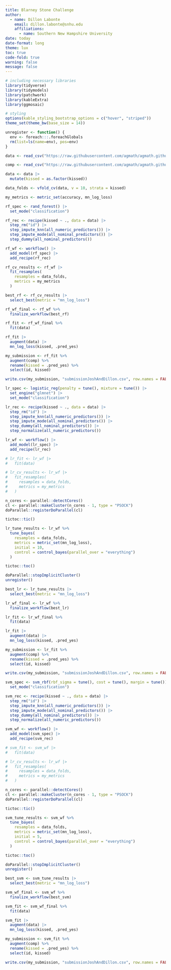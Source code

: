 ```yaml
---
title: Blarney Stone Challenge
author: 
  - name: Dillon Labonte
    email: dillon.labonte@snhu.edu
    affiliations: 
      - name: Southern New Hampshire University
date: today
date-format: long
theme: lux
toc: true
code-fold: true
warning: false
message: false
---
```


```r
# including necessary libraries
library(tidyverse)
library(tidymodels)
library(patchwork)
library(kableExtra)
library(ggmosaic)

# styling
options(kable_styling_bootstrap_options = c("hover", "striped"))
theme_set(theme_bw(base_size = 14))

unregister <- function() {
  env <- foreach:::.foreachGlobals
  rm(list=ls(name=env), pos=env)
}

data <- read_csv("https://raw.githubusercontent.com/agmath/agmath.github.io/refs/heads/master/data/classification/blarney_data.csv")

comp <- read_csv("https://raw.githubusercontent.com/agmath/agmath.github.io/refs/heads/master/data/classification/blarney_comp.csv")

data <- data |>
  mutate(kissed = as.factor(kissed))

data_folds <- vfold_cv(data, v = 10, strata = kissed)

my_metrics <- metric_set(accuracy, mn_log_loss)

```

```r

rf_spec <- rand_forest() |>
  set_mode("classification")

rf_rec <- recipe(kissed ~ ., data = data) |>
  step_rm("id") |>
  step_impute_knn(all_numeric_predictors()) |>
  step_impute_mode(all_nominal_predictors()) |>
  step_dummy(all_nominal_predictors())

rf_wf <- workflow() |>
  add_model(rf_spec) |>
  add_recipe(rf_rec)

rf_cv_results <- rf_wf |>
  fit_resamples(
    resamples = data_folds,
    metrics = my_metrics
  )

```

```r

best_rf <- rf_cv_results |>
  select_best(metric = "mn_log_loss")

rf_wf_final <- rf_wf %>%
  finalize_workflow(best_rf)

rf_fit <- rf_wf_final %>%
  fit(data)

rf_fit |>
  augment(data) |>
  mn_log_loss(kissed, .pred_yes)

```

```r

my_submission <- rf_fit %>%
  augment(comp) %>%
  rename(kissed = .pred_yes) %>%
  select(id, kissed)

write.csv(my_submission, "submissionJoshAndDillon.csv", row.names = FALSE)

```

```r

lr_spec <- logistic_reg(penalty = tune(), mixture = tune()) |>
  set_engine("glmnet") |>
  set_mode("classification")

lr_rec <- recipe(kissed ~ ., data = data) |>
  step_rm("id") |>
  step_impute_knn(all_numeric_predictors()) |>
  step_impute_mode(all_nominal_predictors()) |>
  step_dummy(all_nominal_predictors()) |>
  step_normalize(all_numeric_predictors())

lr_wf <- workflow() |>
  add_model(lr_spec) |>
  add_recipe(lr_rec)

# lr_fit <- lr_wf |>
#   fit(data)

# lr_cv_results <- lr_wf |>
#   fit_resamples(
#     resamples = data_folds,
#     metrics = my_metrics
#   )

```

```r

n_cores <- parallel::detectCores()
cl <- parallel::makeCluster(n_cores - 1, type = "PSOCK")
doParallel::registerDoParallel(cl)

tictoc::tic()

lr_tune_results <- lr_wf %>%
  tune_bayes(
    resamples = data_folds,
    metrics = metric_set(mn_log_loss),
    initial = 10,
    control = control_bayes(parallel_over = "everything")
  )

tictoc::toc()

doParallel::stopImplicitCluster()
unregister()

```


```r

best_lr <- lr_tune_results |>
  select_best(metric = "mn_log_loss")

lr_wf_final <- lr_wf %>%
  finalize_workflow(best_lr)

lr_fit <- lr_wf_final %>%
  fit(data)

lr_fit |>
  augment(data) |>
  mn_log_loss(kissed, .pred_yes)

```

```r

my_submission <- lr_fit %>%
  augment(comp) %>%
  rename(kissed = .pred_yes) %>%
  select(id, kissed)

write.csv(my_submission, "submissionJoshAndDillon.csv", row.names = FALSE)

```

```r

svm_spec <- svm_rbf(rbf_sigma = tune(), cost = tune(), margin = tune()) |>
  set_mode("classification")

svm_rec <- recipe(kissed ~ ., data = data) |>
  step_rm("id") |>
  step_impute_knn(all_numeric_predictors()) |>
  step_impute_mode(all_nominal_predictors()) |>
  step_dummy(all_nominal_predictors()) |>
  step_normalize(all_numeric_predictors())

svm_wf <- workflow() |>
  add_model(svm_spec) |>
  add_recipe(svm_rec)

# svm_fit <- svm_wf |>
#   fit(data)

# lr_cv_results <- lr_wf |>
#   fit_resamples(
#     resamples = data_folds,
#     metrics = my_metrics
#   )

```

```r

n_cores <- parallel::detectCores()
cl <- parallel::makeCluster(n_cores - 1, type = "PSOCK")
doParallel::registerDoParallel(cl)

tictoc::tic()

svm_tune_results <- svm_wf %>%
  tune_bayes(
    resamples = data_folds,
    metrics = metric_set(mn_log_loss),
    initial = 5,
    control = control_bayes(parallel_over = "everything")
  )

tictoc::toc()

doParallel::stopImplicitCluster()
unregister()

```


```r

best_svm <- svm_tune_results |>
  select_best(metric = "mn_log_loss")

svm_wf_final <- svm_wf %>%
  finalize_workflow(best_svm)

svm_fit <- svm_wf_final %>%
  fit(data)

svm_fit |>
  augment(data) |>
  mn_log_loss(kissed, .pred_yes)

```

```r

my_submission <- svm_fit %>%
  augment(comp) %>%
  rename(kissed = .pred_yes) %>%
  select(id, kissed)

write.csv(my_submission, "submissionJoshAndDillon.csv", row.names = FALSE)

```

